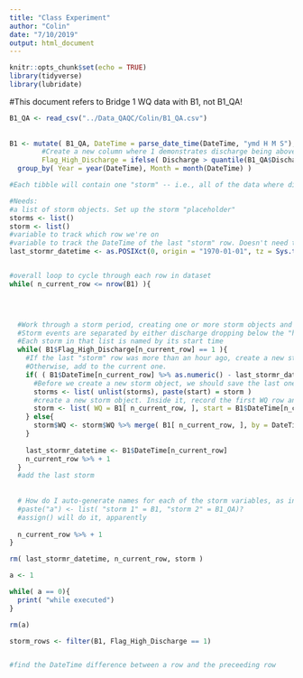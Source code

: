```yaml
---
title: "Class Experiment"
author: "Colin"
date: "7/10/2019"
output: html_document
---
```


```r
knitr::opts_chunk$set(echo = TRUE)
library(tidyverse)
library(lubridate)
```


#This document refers to Bridge 1 WQ data with B1, not B1_QA!

```r

B1_QA <- read_csv("../Data_QAQC/Colin/B1_QA.csv")
  
  
B1 <- mutate( B1_QA, DateTime = parse_date_time(DateTime, "ymd H M S"),
        #Create a new column where 1 demonstrates discharge being above the 90th percentile, 0 means it is not
        Flag_High_Discharge = ifelse( Discharge > quantile(B1_QA$Discharge, 0.9, names = FALSE), 1, 0) ) %>%
  group_by( Year = year(DateTime), Month = month(DateTime) )
```



```r
#Each tibble will contain one "storm" -- i.e., all of the data where discharge is continuously above the 90th percentile discharge value will be combined into one storm.

#Needs:
#a list of storm objects. Set up the storm "placeholder"
storms <- list()
storm <- list()
#variable to track which row we're on
#variable to track the DateTime of the last "storm" row. Doesn't need to be set to anything specific -- just needs to be instantiated before loop begins.
last_stormr_datetime <- as.POSIXct(0, origin = "1970-01-01", tz = Sys.timezone())


#overall loop to cycle through each row in dataset
while( n_current_row <= nrow(B1) ){



    
  #Work through a storm period, creating one or more storm objects and saving them in a list of storms.
  #Storm events are separated by either discharge dropping below the "high discharge" value or by it being over an hour since the last row of storm data
  #Each storm in that list is named by its start time
  while( B1$Flag_High_Discharge[n_current_row] == 1 ){
    #If the last "storm" row was more than an hour ago, create a new storm object. 
    #Otherwise, add to the current one.
    if( ( B1$DateTime[n_current_row] %>% as.numeric() - last_stormr_datetime %>% as.numeric() ) >= 3600 ){
      #Before we create a new storm object, we should save the last one -- unless there is no last one to save
      storms <- list( unlist(storms), paste(start) = storm )
      #create a new storm object. Inside it, record the first WQ row and the storm's start time
      storm <- list( WQ = B1[ n_current_row, ], start = B1$DateTime[n_current_row] )
    } else{
      storm$WQ <- storm$WQ %>% merge( B1[ n_current_row, ], by = DateTime )
    }
    
    last_stormr_datetime <- B1$DateTime[n_current_row]
    n_current_row %>% + 1
  }
  #add the last storm
  
  
  # How do I auto-generate names for each of the storm variables, as in the (non-functional)
  #paste("a") <- list( "storm 1" = B1, "storm 2" = B1_QA)?
  #assign() will do it, apparently
  
  n_current_row %>% + 1
}

rm( last_stormr_datetime, n_current_row, storm )
```

```r

a <- 1

while( a == 0){
  print( "while executed")
}

rm(a)
```


```r

storm_rows <- filter(B1, Flag_High_Discharge == 1)


#find the DateTime difference between a row and the preceeding row



```